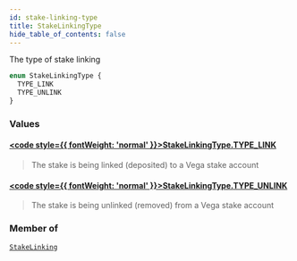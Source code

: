 ```yaml
---
id: stake-linking-type
title: StakeLinkingType
hide_table_of_contents: false
---
```








The type of stake linking

```graphql
enum StakeLinkingType {
  TYPE_LINK
  TYPE_UNLINK
}
```


### Values

#### [<code style={{ fontWeight: 'normal' }}>StakeLinkingType.<b>TYPE_LINK</b></code>](#) 
> The stake is being linked (deposited) to a Vega stake account
> 

#### [<code style={{ fontWeight: 'normal' }}>StakeLinkingType.<b>TYPE_UNLINK</b></code>](#) 
> The stake is being unlinked (removed) from a Vega stake account
> 



### Member of

[`StakeLinking`](/testnet/api/graphql/objects/stake-linking)  <Badge class="secondary" text="object"/>



